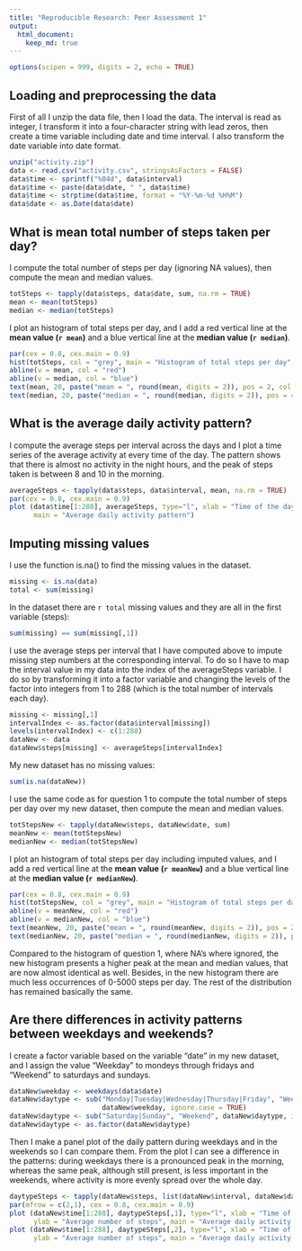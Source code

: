 ```yaml
---
title: "Reproducible Research: Peer Assessment 1"
output: 
  html_document:
    keep_md: true
---
```


```r
options(scipen = 999, digits = 2, echo = TRUE)
```

## Loading and preprocessing the data

First of all I unzip the data file, then I load the data. The interval is read as integer, I transform it into a four-character string with lead zeros, then create a time variable including date and time interval. I also transform the date variable into date format.


```r
unzip("activity.zip")
data <- read.csv("activity.csv", stringsAsFactors = FALSE)
data$time <- sprintf("%04d", data$interval)
data$time <- paste(data$date, " ", data$time)
data$time <- strptime(data$time, format = "%Y-%m-%d %H%M")
data$date <- as.Date(data$date)
```

## What is mean total number of steps taken per day?

I compute the total number of steps per day (ignoring NA values), then compute the mean and median values.

```r
totSteps <- tapply(data$steps, data$date, sum, na.rm = TRUE)
mean <- mean(totSteps)
median <- median(totSteps)
```

I plot an histogram of total steps per day, and I add a red vertical line at the **mean value (`r mean`)** and a blue vertical line at the **median value (`r median`)**.

```r
par(cex = 0.8, cex.main = 0.9)
hist(totSteps, col = "grey", main = "Histogram of total steps per day", xlab = "Total steps on one day")
abline(v = mean, col = "red")
abline(v = median, col = "blue")
text(mean, 20, paste("mean = ", round(mean, digits = 2)), pos = 2, col = "red")
text(median, 20, paste("median = ", round(median, digits = 2)), pos = 4, col = "blue")
```

## What is the average daily activity pattern?

I compute the average steps per interval across the days and I plot a time series of the average activity at every time of the day. The pattern shows that there is almost no activity in the night hours, and the peak of steps taken is between 8 and 10 in the morning.

```r
averageSteps <- tapply(data$steps, data$interval, mean, na.rm = TRUE)
par(cex = 0.8, cex.main = 0.9)
plot (data$time[1:288], averageSteps, type="l", xlab = "Time of the day", ylab = "Average number of steps", 
      main = "Average daily activity pattern")
```

## Imputing missing values

I use the function is.na() to find the missing values in the dataset. 

```r
missing <- is.na(data) 
total <- sum(missing)
```

In the dataset there are `r total` missing values and they are all in the first variable (steps):

```r
sum(missing) == sum(missing[,1])
```

I use the average steps per interval that I have computed above to impute missing step numbers at the corresponding interval. To do so I have to map the interval value in my data into the index of the averageSteps variable. I do so by transforming it into a factor variable and changing the levels of the factor into integers from 1 to 288 (which is the total number of intervals each day).

```r
missing <- missing[,1]
intervalIndex <- as.factor(data$interval[missing])
levels(intervalIndex) <- c(1:288)
dataNew <- data
dataNew$steps[missing] <- averageSteps[intervalIndex]
```

My new dataset has no missing values:

```r
sum(is.na(dataNew))
```

I use the same code as for question 1 to compute the total number of steps per day over my new dataset, then compute the mean and median values.

```r
totStepsNew <- tapply(dataNew$steps, dataNew$date, sum)
meanNew <- mean(totStepsNew)
medianNew <- median(totStepsNew)
```

I plot an histogram of total steps per day including imputed values, and I add a red vertical line at the **mean value (`r meanNew`)** and a blue vertical line at the **median value (`r medianNew`)**.

```r
par(cex = 0.8, cex.main = 0.9)
hist(totStepsNew, col = "grey", main = "Histogram of total steps per day", xlab = "Total steps on one day")
abline(v = meanNew, col = "red")
abline(v = medianNew, col = "blue")
text(meanNew, 20, paste("mean = ", round(meanNew, digits = 2)), pos = 2, col = "red")
text(medianNew, 20, paste("median = ", round(medianNew, digits = 2)), pos = 4, col = "blue")
```

Compared to the histogram of question 1, where NA's where ignored, the new histogram presents a higher peak at the mean and median values, that are now almost identical as well. Besides, in the new histogram there are much less occurrences of 0-5000 steps per day. The rest of the distribution has remained basically the same.

## Are there differences in activity patterns between weekdays and weekends?

I create a factor variable based on the variable "date" in my new dataset, and I assign the value "Weekday" to mondeys through fridays and "Weekend" to saturdays and sundays.

```r
dataNew$weekday <- weekdays(data$date)
dataNew$daytype <- sub("Monday|Tuesday|Wednesday|Thursday|Friday", "Weekday", 
                       dataNew$weekday, ignore.case = TRUE)
dataNew$daytype <- sub("Saturday|Sunday", "Weekend", dataNew$daytype, ignore.case = TRUE)
dataNew$daytype <- as.factor(dataNew$daytype)
```

Then I make a panel plot of the daily pattern during weekdays and in the weekends so I can compare them. From the plot I can see a difference in the patterns: during weekdays there is a pronounced peak in the morning, whereas the same peak, although still present, is less important in the weekends, where activity is more evenly spread over the whole day.

```r
daytypeSteps <- tapply(dataNew$steps, list(dataNew$interval, dataNew$daytype), mean, na.rm = TRUE)
par(mfrow = c(2,1), cex = 0.8, cex.main = 0.9)
plot (dataNew$time[1:288], daytypeSteps[,1], type="l", xlab = "Time of the day", 
      ylab = "Average number of steps", main = "Average daily activity pattern during weekdays")
plot (dataNew$time[1:288], daytypeSteps[,2], type="l", xlab = "Time of the day", 
      ylab = "Average number of steps", main = "Average daily activity pattern during the weekend")
```
